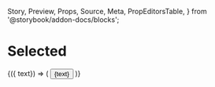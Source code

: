   Story,
  Preview,
  Props,
  Source,
  Meta,
  PropEditorsTable,
} from '@storybook/addon-docs/blocks';

<Meta
  title="Addons/Controls/mdx"
  component={Button}
/>

# Selected

<Story id="." />

<Source id="." />

<Props of="." />


<Preview>
  <Story name="hello story" properties={{
    text: {type: 'text', value: 'Hello'},
  }}>
    {({ text}) => (
      <Button>{text}</Button>
    )}  
  </Story>
</Preview>

<PropEditorsTable />

